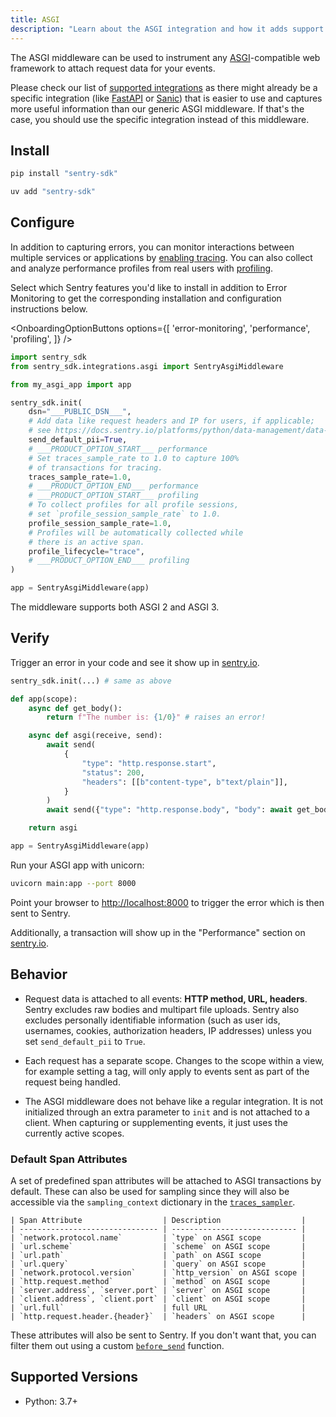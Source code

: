```yaml
---
title: ASGI
description: "Learn about the ASGI integration and how it adds support for ASGI applications."
---
```


The ASGI middleware can be used to instrument any [ASGI](https://asgi.readthedocs.io/en/latest/)-compatible web framework to attach request data for your events.

<Alert>

Please check our list of [supported integrations](/platforms/python/integrations/) as there might already be a specific integration (like [FastAPI](/platforms/python/integrations/fastapi/) or [Sanic](/platforms/python/integrations/sanic/)) that is easier to use and captures more useful information than our generic ASGI middleware. If that's the case, you should use the specific integration instead of this middleware.

</Alert>

## Install

```bash {tabTitle:pip}
pip install "sentry-sdk"
```
```bash {tabTitle:uv}
uv add "sentry-sdk"
```

## Configure

In addition to capturing errors, you can monitor interactions between multiple services or applications by [enabling tracing](/concepts/key-terms/tracing/). You can also collect and analyze performance profiles from real users with [profiling](/product/explore/profiling/).

Select which Sentry features you'd like to install in addition to Error Monitoring to get the corresponding installation and configuration instructions below.

<OnboardingOptionButtons
  options={[
    'error-monitoring',
    'performance',
    'profiling',
  ]}
/>

```python
import sentry_sdk
from sentry_sdk.integrations.asgi import SentryAsgiMiddleware

from my_asgi_app import app

sentry_sdk.init(
    dsn="___PUBLIC_DSN___",
    # Add data like request headers and IP for users, if applicable;
    # see https://docs.sentry.io/platforms/python/data-management/data-collected/ for more info
    send_default_pii=True,
    # ___PRODUCT_OPTION_START___ performance
    # Set traces_sample_rate to 1.0 to capture 100%
    # of transactions for tracing.
    traces_sample_rate=1.0,
    # ___PRODUCT_OPTION_END___ performance
    # ___PRODUCT_OPTION_START___ profiling
    # To collect profiles for all profile sessions,
    # set `profile_session_sample_rate` to 1.0.
    profile_session_sample_rate=1.0,
    # Profiles will be automatically collected while
    # there is an active span.
    profile_lifecycle="trace",
    # ___PRODUCT_OPTION_END___ profiling
)

app = SentryAsgiMiddleware(app)
```

The middleware supports both ASGI 2 and ASGI 3.

## Verify

Trigger an error in your code and see it show up in [sentry.io](https://sentry.io).

```python
sentry_sdk.init(...) # same as above

def app(scope):
    async def get_body():
        return f"The number is: {1/0}" # raises an error!

    async def asgi(receive, send):
        await send(
            {
                "type": "http.response.start",
                "status": 200,
                "headers": [[b"content-type", b"text/plain"]],
            }
        )
        await send({"type": "http.response.body", "body": await get_body()})

    return asgi

app = SentryAsgiMiddleware(app)
```

Run your ASGI app with unicorn:

```bash
uvicorn main:app --port 8000
```

Point your browser to [http://localhost:8000](http://localhost:8000) to trigger the error which is then sent to Sentry.

Additionally, a transaction will show up in the "Performance" section on [sentry.io](https://sentry.io).

## Behavior

- Request data is attached to all events: **HTTP method, URL, headers**. Sentry excludes raw bodies and multipart file uploads. Sentry also excludes personally identifiable information (such as user ids, usernames, cookies, authorization headers, IP addresses) unless you set `send_default_pii` to `True`.

- Each request has a separate scope. Changes to the scope within a view, for example setting a tag, will only apply to events sent as part of the request being handled.

- The ASGI middleware does not behave like a regular integration. It is not initialized through an extra parameter to `init` and is not attached to a client. When capturing or supplementing events, it just uses the currently active scopes.

### Default Span Attributes

A set of predefined span attributes will be attached to ASGI transactions by default. These can also be used for sampling since they will also be accessible via the `sampling_context` dictionary in the [`traces_sampler`](/platforms/python/configuration/options/#traces_sampler).

    | Span Attribute                  | Description                  |
    | ------------------------------- | ---------------------------- |
    | `network.protocol.name`         | `type` on ASGI scope         |
    | `url.scheme`                    | `scheme` on ASGI scope       |
    | `url.path`                      | `path` on ASGI scope         |
    | `url.query`                     | `query` on ASGI scope        |
    | `network.protocol.version`      | `http_version` on ASGI scope |
    | `http.request.method`           | `method` on ASGI scope       |
    | `server.address`, `server.port` | `server` on ASGI scope       |
    | `client.address`, `client.port` | `client` on ASGI scope       |
    | `url.full`                      | full URL                     |
    | `http.request.header.{header}`  | `headers` on ASGI scope      |

These attributes will also be sent to Sentry. If you don't want that, you can filter them out using a custom [`before_send`](/platforms/python/configuration/options/#before_send) function.

## Supported Versions

- Python: 3.7+
